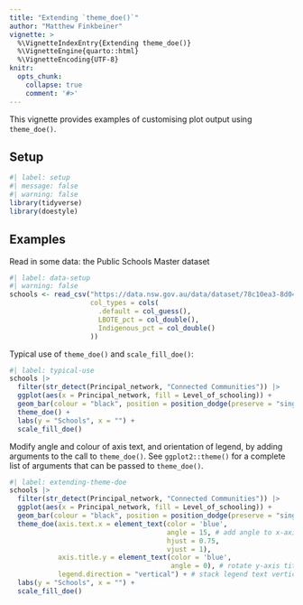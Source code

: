 ```yaml
---
title: "Extending `theme_doe()`"
author: "Matthew Finkbeiner"
vignette: >
  %\VignetteIndexEntry{Extending theme_doe()}
  %\VignetteEngine{quarto::html}
  %\VignetteEncoding{UTF-8}
knitr:
  opts_chunk:
    collapse: true
    comment: '#>'
---
```


This vignette provides examples of customising plot output using `theme_doe()`.

## Setup

```r
#| label: setup
#| message: false
#| warning: false
library(tidyverse)
library(doestyle)
```

## Examples

Read in some data: the Public Schools Master dataset

```r
#| label: data-setup
#| warning: false
schools <- read_csv("https://data.nsw.gov.au/data/dataset/78c10ea3-8d04-4c9c-b255-bbf8547e37e7/resource/3e6d5f6a-055c-440d-a690-fc0537c31095/download/master_dataset.csv",
                    col_types = cols(
                      .default = col_guess(),
                      LBOTE_pct = col_double(),
                      Indigenous_pct = col_double()
                    ))
```

Typical use of `theme_doe()` and `scale_fill_doe()`:

```r
#| label: typical-use
schools |>
  filter(str_detect(Principal_network, "Connected Communities")) |>
  ggplot(aes(x = Principal_network, fill = Level_of_schooling)) +
  geom_bar(colour = "black", position = position_dodge(preserve = "single")) +
  theme_doe() +
  labs(y = "Schools", x = "") +
  scale_fill_doe()
```
Modify angle and colour of axis text, and orientation of legend, by adding arguments to the call to `theme_doe()`. See `ggplot2::theme()` for a complete list of arguments that can be passed to `theme_doe()`.

```r
#| label: extending-theme-doe
schools |>
  filter(str_detect(Principal_network, "Connected Communities")) |>
  ggplot(aes(x = Principal_network, fill = Level_of_schooling)) +
  geom_bar(colour = "black", position = position_dodge(preserve = "single")) +
  theme_doe(axis.text.x = element_text(color = 'blue', 
                                       angle = 15, # add angle to x-axis labels
                                       hjust = 0.75,
                                       vjust = 1), 
            axis.title.y = element_text(color = 'blue',
                                        angle = 0), # rotate y-axis title
            legend.direction = "vertical") + # stack legend text vertically
  labs(y = "Schools", x = "") +
  scale_fill_doe()
```
